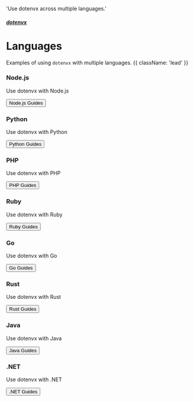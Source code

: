 

  'Use dotenvx across multiple languages.'

##### [dotenvx](/docs)
# Languages

Examples of using `dotenvx` with multiple languages. {{ className: 'lead' }}

<div className="my-16 xl:max-w-none">
  <div className="not-prose mt-4 grid grid-cols-1 gap-x-6 gap-y-10 border-t border-zinc-900/5 pt-10 dark:border-white/5 sm:grid-cols-2 xl:max-w-none xl:grid-cols-3">
    <div key="nodejs" className="flex flex-row-reverse gap-6">
      <div className="flex-auto">
        <h3 className="text-sm font-semibold text-zinc-900 dark:text-white">
          Node.js
        </h3>
        <p className="mt-1 text-sm text-zinc-600 dark:text-zinc-400">Use dotenvx with Node.js</p>
        <p className="mt-1"><Button href="/docs/languages/nodejs" variant="text" arrow="right">Node.js Guides</Button></p>
      </div>
      <NodeIcon className="h-9 w-9 text-[#339933]"/>
    </div>
    <div key="python" className="flex flex-row-reverse gap-6">
      <div className="flex-auto">
        <h3 className="text-sm font-semibold text-zinc-900 dark:text-white">
          Python
        </h3>
        <p className="mt-1 text-sm text-zinc-600 dark:text-zinc-400">Use dotenvx with Python</p>
        <p className="mt-1"><Button href="/docs/languages/python" variant="text" arrow="right">Python Guides</Button></p>
      </div>
      <PythonIcon className="h-9 w-9 text-[#3776AB]"/>
    </div>
    <div key="php" className="flex flex-row-reverse gap-6">
      <div className="flex-auto">
        <h3 className="text-sm font-semibold text-zinc-900 dark:text-white">
          PHP
        </h3>
        <p className="mt-1 text-sm text-zinc-600 dark:text-zinc-400">Use dotenvx with PHP</p>
        <p className="mt-1"><Button href="/docs/languages/php" variant="text" arrow="right">PHP Guides</Button></p>
      </div>
      <PhpIcon className="h-10 w-10 text-[#777BB4]"/>
    </div>
    <div key="ruby" className="flex flex-row-reverse gap-6">
      <div className="flex-auto">
        <h3 className="text-sm font-semibold text-zinc-900 dark:text-white">
          Ruby
        </h3>
        <p className="mt-1 text-sm text-zinc-600 dark:text-zinc-400">Use dotenvx with Ruby</p>
        <p className="mt-1"><Button href="/docs/languages/ruby" variant="text" arrow="right">Ruby Guides</Button></p>
      </div>
      <RubyIcon className="h-9 w-9 text-[#CC342D]"/>
    </div>
    <div key="go" className="flex flex-row-reverse gap-6">
      <div className="flex-auto">
        <h3 className="text-sm font-semibold text-zinc-900 dark:text-white">
          Go
        </h3>
        <p className="mt-1 text-sm text-zinc-600 dark:text-zinc-400">Use dotenvx with Go</p>
        <p className="mt-1"><Button href="/docs/languages/go" variant="text" arrow="right">Go Guides</Button></p>
      </div>
      <GoIcon className="h-10 w-10 text-[#00ADD8]"/>
    </div>
    <div key="rust" className="flex flex-row-reverse gap-6">
      <div className="flex-auto">
        <h3 className="text-sm font-semibold text-zinc-900 dark:text-white">
          Rust
        </h3>
        <p className="mt-1 text-sm text-zinc-600 dark:text-zinc-400">Use dotenvx with Rust</p>
        <p className="mt-1"><Button href="/docs/languages/rust" variant="text" arrow="right">Rust Guides</Button></p>
      </div>
      <RustIcon className="h-10 w-10 text-[#000000] dark:invert"/>
    </div>
    <div key="java" className="flex flex-row-reverse gap-6">
      <div className="flex-auto">
        <h3 className="text-sm font-semibold text-zinc-900 dark:text-white">
          Java
        </h3>
        <p className="mt-1 text-sm text-zinc-600 dark:text-zinc-400">Use dotenvx with Java</p>
        <p className="mt-1"><Button href="/docs/languages/java" variant="text" arrow="right">Java Guides</Button></p>
      </div>
      <JavaIcon className="h-10 w-10 text-[#5382A1] dark:text-white"/>
    </div>
    <div key="dotnet" className="flex flex-row-reverse gap-6">
      <div className="flex-auto">
        <h3 className="text-sm font-semibold text-zinc-900 dark:text-white">
          .NET
        </h3>
        <p className="mt-1 text-sm text-zinc-600 dark:text-zinc-400">Use dotenvx with .NET</p>
        <p className="mt-1"><Button href="/docs/languages/dotnet" variant="text" arrow="right">.NET Guides</Button></p>
      </div>
      <DotnetIcon className="h-10 w-10 text-[#512BD4]"/>
    </div>

  </div>
</div>
